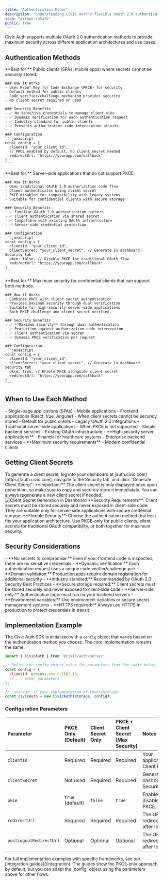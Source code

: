 ```yaml
---
title: "Authentication Flows"
description: "Understanding Civic Auth's flexible OAuth 2.0 authentication methods for maximum security across all application types."
icon: "arrows-rotate"
public: true
---
```


Civic Auth supports multiple OAuth 2.0 authentication methods to provide maximum security across different application architectures and use cases.

## Authentication Methods

<Tabs>
  <Tab title="PKCE Only">
    **Best for:** Public clients (SPAs, mobile apps) where secrets cannot be securely stored.

    ### How it Works
    - Uses Proof Key for Code Exchange (PKCE) for security
    - Default method for public clients
    - Code verifier/challenge mechanism provides security
    - No client secret required or used

    ### Security Benefits
    - ✅ No sensitive credentials to manage client-side
    - ✅ Dynamic verification for each authentication request
    - ✅ Industry standard for public clients
    - ✅ Prevents authorization code interception attacks

    ### Configuration
    ```javascript
    const config = {
      clientId: "your_client_id",
      // PKCE enabled by default, no client secret needed
      redirectUrl: "https://yourapp.com/callback"
    }
    ```
  </Tab>

  <Tab title="Client Secret Only">
    **Best for:** Server-side applications that do not support PKCE.

    ### How it Works
    - Uses traditional OAuth 2.0 authorization code flow
    - Client authenticates using client secret
    - PKCE disabled for compatibility with legacy systems
    - Suitable for confidential clients with secure storage

    ### Security Benefits
    - ✅ Familiar OAuth 2.0 authentication pattern
    - ✅ Client authentication via shared secret
    - ✅ Compatible with existing OAuth infrastructure
    - ✅ Server-side credential protection

    ### Configuration
    ```javascript
    const config = {
      clientId: "your_client_id",
      clientSecret: "your_client_secret", // Generate in dashboard Security tab
      pkce: false, // Disable PKCE for traditional OAuth flow
      redirectUrl: "https://yourapp.com/callback"
    }
    ```
  </Tab>

  <Tab title="PKCE + Client Secret">
    **Best for:** Maximum security for confidential clients that can support both methods.

    ### How it Works
    - Combines PKCE with client secret authentication
    - Provides maximum security through dual verification
    - Suitable for high-security server-side applications
    - Both PKCE challenge and client secret verified

    ### Security Benefits
    - ✅ **Maximum security** through dual authentication
    - ✅ Protection against authorization code interception
    - ✅ Client authentication via secret
    - ✅ Dynamic PKCE verification per request

    ### Configuration
    ```javascript
    const config = {
      clientId: "your_client_id",
      clientSecret: "your_client_secret", // Generate in dashboard Security tab
      pkce: true, // Enable PKCE alongside client secret
      redirectUrl: "https://yourapp.com/callback"
    }
    ```
  </Tab>
</Tabs>

## When to Use Each Method

<CardGroup cols={3}>
  <Card title="PKCE Only" icon="browser">
    - Single-page applications (SPAs)
    - Mobile applications
    - Frontend applications (React, Vue, Angular)
    - When client secrets cannot be securely stored
    - Default for public clients
  </Card>
  <Card title="Client Secret Only" icon="server">
    - Legacy OAuth 2.0 integrations
    - Traditional server-side applications
    - When PKCE is not supported
    - Simple backend services
    - Existing OAuth infrastructure
  </Card>
  <Card title="PKCE + Client Secret" icon="shield">
    - **High-security server applications**
    - Financial or healthcare systems
    - Enterprise backend services
    - **Maximum security requirements**
    - Modern confidential clients
  </Card>
</CardGroup>

## Getting Client Secrets

<Info>
To generate a client secret, log into your dashboard at [auth.civic.com](https://auth.civic.com), navigate to the Security tab, and click "Generate Client Secret". **Important:** The client secret is only displayed once upon generation, so make sure to copy and securely store it immediately. You can always regenerate a new client secret if needed.
</Info>

<Frame>
  <img src="/images/secret.png" alt="Client Secret Generation in Dashboard"/>
</Frame>

<Warning>
**Security Requirements**: Client secrets must be stored securely and never exposed in client-side code. They are suitable only for server-side applications with secure credential storage.
</Warning>

<Info>
**Flexible Security**: Choose the authentication method that best fits your application architecture. Use PKCE-only for public clients, client secrets for traditional OAuth compatibility, or both together for maximum security.
</Info>

## Security Considerations

<AccordionGroup>
  <Accordion title="PKCE Security Model">
    - **No secrets to compromise:** Even if your frontend code is inspected, there are no sensitive credentials
    - **Dynamic verification:** Each authentication request uses a unique code verifier/challenge pair
    - **Domain validation:** Production apps require domain registration for additional security
    - **Industry standard:** Recommended by OAuth 2.0 Security Best Practices
  </Accordion>

  <Accordion title="Client Secret Security Model">
    - **Secure storage required:** Client secrets must be stored securely and never exposed to client-side code
    - **Server-side only:** Authentication logic must run on your backend servers
    - **Environment variables:** Use environment variables or secure secret management systems
    - **HTTPS required:** Always use HTTPS in production to protect credentials in transit
  </Accordion>
</AccordionGroup>

## Implementation Example

The Civic Auth SDK is initialized with a `config` object that varies based on the authentication method you choose. The core implementation remains the same.

```javascript
import { CivicAuth } from '@civic/auth/server';

// Define the config object using the parameters from the table below
const config = {
  clientId: process.env.CLIENT_ID,
  // ... other parameters
};

// 'storage' is your implementation of CookieStorage
const civicAuth = new CivicAuth(storage, config);
```

### Configuration Parameters

| Parameter | PKCE Only (Default) | Client Secret Only | PKCE + Client Secret (Max Security) | Notes |
| :--- | :--- | :--- | :--- | :--- |
| `clientId` | Required | Required | Required | Your application's Client ID. |
| `clientSecret` | Not used | Required | Required | Generate in dashboard Security tab. |
| `pkce` | `true` (default) | `false` | `true` | Enables or disables PKCE. |
| `redirectUrl` | Required | Required | Required | The URL to redirect to after login. |
| `postLogoutRedirectUrl`| Optional | Optional | Optional | The URL to redirect to after logout. |

<Note>
For full implementation examples with specific frameworks, see our [integration guides](/integration). The guides show the PKCE-only approach by default, but you can adapt the `config` object using the parameters above for other flows.
</Note>
